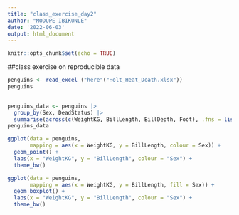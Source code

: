 ```yaml
---
title: "class_exercise_day2"
author: "MODUPE IBIKUNLE"
date: '2022-06-03'
output: html_document
---
```


```r
knitr::opts_chunk$set(echo = TRUE)
```
##class exercise on reproducible data
```r
penguins <- read_excel ("here"("Holt_Heat_Death.xlsx"))
penguins
  
```
```r
penguins_data <- penguins |> 
  group_by(Sex, DeadStatus) |> 
  summarise(across(c(WeightKG, BillLength, BillDepth, Foot), .fns = list(sd = sd, mean = mean), na.rm = TRUE))
penguins_data

```
```r
ggplot(data = penguins,
       mapping = aes(x = WeightKG, y = BillLength, colour = Sex)) +
  geom_point() +
  labs(x = "WeightKG", y = "BillLength", colour = "Sex") +
  theme_bw()
```
```r
ggplot(data = penguins,
       mapping = aes(x = WeightKG, y = BillLength, fill = Sex)) +
  geom_boxplot() +
  labs(x = "WeightKG", y = "BillLength", colour = "Sex") +
  theme_bw()
```

